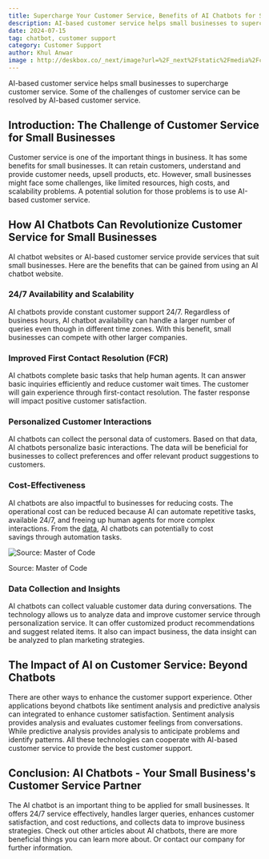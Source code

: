 ```yaml
---
title: Supercharge Your Customer Service, Benefits of AI Chatbots for Small Businesses
description: AI-based customer service helps small businesses to supercharge customer service. Some of the challenges of customer service can be resolved by AI-based customer service.
date: 2024-07-15
tag: chatbot, customer support
category: Customer Support
author: Khul Anwar
image : http://deskbox.co/_next/image?url=%2F_next%2Fstatic%2Fmedia%2Fchatbot-cost-effectiveness.bd7041c8.png&w=1920&q=75
---
```


AI-based customer service helps small businesses to supercharge customer service. Some of the challenges of customer service can be resolved by AI-based customer service.

## Introduction: The Challenge of Customer Service for Small Businesses

Customer service is one of the important things in business. It has some benefits for small businesses. It can retain customers, understand and provide customer needs, upsell products, etc. However, small businesses might face some challenges, like limited resources, high costs, and scalability problems. A potential solution for those problems is to use AI-based customer service.

## How AI Chatbots Can Revolutionize Customer Service for Small Businesses

AI chatbot websites or AI-based customer service provide services that suit small businesses. Here are the benefits that can be gained from using an AI chatbot website.

### 24/7 Availability and Scalability

AI chatbots provide constant customer support 24/7. Regardless of business hours, AI chatbot availability can handle a larger number of queries even though in different time zones. With this benefit, small businesses can compete with other larger companies.

### Improved First Contact Resolution (FCR)

AI chatbots complete basic tasks that help human agents. It can answer basic inquiries efficiently and reduce customer wait times. The customer will gain experience through first-contact resolution. The faster response will impact positive customer satisfaction.

### Personalized Customer Interactions

AI chatbots can collect the personal data of customers. Based on that data, AI chatbots personalize basic interactions. The data will be beneficial for businesses to collect preferences and offer relevant product suggestions to customers.

### Cost-Effectiveness

AI chatbots are also impactful to businesses for reducing costs. The operational cost can be reduced because AI can automate repetitive tasks, available 24/7, and freeing up human agents for more complex interactions. From the [data](https://www.notion.so/1913e58ce4114f2aaa1c6ecccd26e4b5?pvs=21), AI chatbots can potentially to cost savings through automation tasks.

![Source: Master of Code](./img/chatbot-cost-effectiveness.png)

Source: Master of Code

### Data Collection and Insights

AI chatbots can collect valuable customer data during conversations. The technology allows us to analyze data and improve customer service through personalization service. It can offer customized product recommendations and suggest related items. It also can impact business, the data insight can be analyzed to plan marketing strategies.

## The Impact of AI on Customer Service: Beyond Chatbots

There are other ways to enhance the customer support experience. Other applications beyond chatbots like sentiment analysis and predictive analysis can integrated to enhance customer satisfaction. Sentiment analysis provides analysis and evaluates customer feelings from conversations. While predictive analysis provides analysis to anticipate problems and identify patterns. All these technologies can cooperate with AI-based customer service to provide the best customer support.

## Conclusion: AI Chatbots - Your Small Business's Customer Service Partner

The AI chatbot is an important thing to be applied for small businesses. It offers 24/7 service effectively, handles larger queries, enhances customer satisfaction, and cost reductions, and collects data to improve business strategies. Check out other articles about AI chatbots, there are more beneficial things you can learn more about. Or contact our company for further information.
